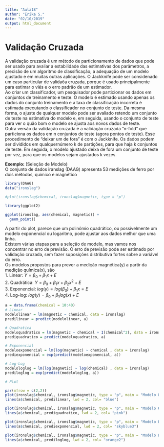 ```yaml
---
title: "Aula18"
author: "Érika S."
date: "02/10/2019"
output: html_document
---
```


# Validação Cruzada

A validação cruzada é um método de particionamento de dados que pode ser usado para avaliar a estabilidade das estimativas dos parâmetros, a precisão de um algoritmo de classificação, a adequação de um modelo ajustado e em muitas outras aplicações. O Jackknife pode ser considenado um caso particular de validaõa cruzada, porque é usado principalmente para estimar o viés e o erro padrão de um estimador.   
Ao criar um classificador, um pesquisador pode particionar os dados em conjuntos de treinamento e teste. O modelo é estimado usando apenas os dados do conjunto treinamento e a taxa de classificação incorreta é estimada executando o classificador no conjunto de teste. Da mesma forma, o ajuste de qualquer modelo pode ser avaliado retendo um conjunto de teste na estimativa do modelo e, em seguida, usando o conjunto de teste para ver o quão bom o modelo se ajusta aos novos dados de teste.  
Outra versão da validação cruzada é a validação cruzada "n-fold" que particiona os dados em n conjuntos de teste (agora pontos de teste). Esse procedimento de "deixar um de fora" é com o Jackknife. Os dados podem ser divididos em qualquernúmero k de partições, para que haja k conjuntos de teste. Em seguida, o modelo ajustado deixa de fora um conjunto de teste por vez, para que os modelos sejam ajustados k vezes.   

**Exemplo:** (Seleção de Modelo)  
O conjunto de dados iranslag (DAAG) apresenta 53 medições de ferro por dois métodos, químico e magnético

```r
library(DAAG)
data("ironslag")

#plot(ironslag$chemical, ironslag$magnetic, type = "p")

library(ggplot2)

ggplot(ironslag, aes(chemical, magnetic)) + 
  geom_point()
```

A partir do plot, parece que um polinômio quadrático, ou possivelmente um modelo exponencial ou logaritmo, pode ajustar aos dados melhor que uma linha.   
Existem várias etapas para a seleção de modelo, mas vamos nos concentrar no erro de previsão. O erro de previsão pode ser estimado por validação cruzada, sem fazer suposições distributiva fortes sobre a variável do erro.  
Os modelos propostos para prever a medição magnética(y) a partir da medição química(x), são  
1. Linear: $Y = \beta_0 + \beta_1x + E$  
2. Quadrática: $Y = \beta_0 + \beta_1x + \beta_2x^2 + E$  
3. Exponencial: $log(y) = log(\beta_0) + \beta_1x = E$  
4. Log-log: $log(y) = \beta_0 + \beta_1log(x) + E$

```r
a = data.frame(chemical = 10:40)
# Linear
modelolinear = lm(magnetic ~ chemical, data = ironslag)
predilinear = predict(modelolinear, a)

# Quadratica
modeloquadratico = lm(magnetic ~ chemical + I(chemical^2), data = ironslag)
prediquadratico = predict(modeloquadratico, a)

# Exponencial
modeloexponencial = lm(log(magnetic) ~ chemical , data = ironslag)
prediexponencial = exp(predict(modeloexponencial, a))

# Log-Log
modelologlog = lm(log(magnetic) ~ log(chemical) , data = ironslag)
prediloglog = exp(predict(modelologlog, a))

# Plot

par(mfrow = c(2,2))
plot(ironslag$chemical, ironslag$magnetic, type = "p", main = "Modelo Linear", xlab = "Chemical", ylab = "Magnetic")
lines(a$chemical, predilinear, lwd = 2, col= "blue")

plot(ironslag$chemical, ironslag$magnetic, type = "p", main = "Modelo Quadrático", xlab = "Chemical", ylab = "Magnetic")
lines(a$chemical, prediquadratico, lwd = 2, col= "pink")

plot(ironslag$chemical, ironslag$magnetic, type = "p", main = "Modelo Exponencial", xlab = "Chemical", ylab = "Magnetic")
lines(a$chemical, prediexponencial, lwd = 2, col= "skyblue3")

plot(ironslag$chemical, ironslag$magnetic, type = "p", main = "Modelo Log-Log", xlab = "Chemical", ylab = "Magnetic")
lines(a$chemical, prediloglog, lwd = 2, col= "orange2")


```

